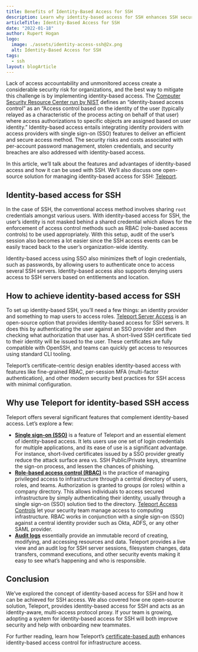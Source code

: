 ```yaml
---
title: Benefits of Identity-Based Access for SSH
description: Learn why identity-based access for SSH enhances SSH security.
articleTitle: Identity-Based Access for SSH
date: "2022-01-18"
author: Rupert Hogan
logo:
  image: ./assets/identity-access-ssh@2x.png
  alt: Identity-Based Access for SSH
tags:
  - ssh
layout: blogArticle
---
```


Lack of access accountability and unmonitored access create a considerable security risk for organizations, and the best way to mitigate this challenge is by implementing identity-based access. The [Computer Security Resource Center run by NIST](https://csrc.nist.gov/glossary/term/identity_based_access_control) defines an “identity-based access control” as an “Access control based on the identity of the user (typically relayed as a characteristic of the process acting on behalf of that user) where access authorizations to specific objects are assigned based on user identity.” Identity-based access entails integrating identity providers with access providers with single sign-on (SSO) features to deliver an efficient and secure access method. The security risks and costs associated with per-account password management, stolen credentials, and security breaches are also addressed with identity-based access.

In this article, we’ll talk about the features and advantages of identity-based access and how it can be used with SSH. We’ll also discuss one open-source solution for managing identity-based access for SSH: [Teleport](https://goteleport.com/).

## Identity-based access for SSH

In the case of SSH, the conventional access method involves sharing `root` credentials amongst various users. With identity-based access for SSH, the user’s identity is not masked behind a shared credential which allows for the enforcement of access control methods such as RBAC (role-based access controls) to be used appropriately. With this setup, audit of the user’s session also becomes a lot easier since the SSH access events can be easily traced back to the user’s organization-wide identity.

Identity-based access using SSO also minimizes theft of login credentials, such as passwords, by allowing users to authenticate once to access several SSH servers. Identity-based access also supports denying users access to SSH servers based on entitlements and location.

## How to achieve identity-based access for SSH

To set up identity-based SSH, you’ll need a few things: an identity provider and something to map users to access roles. [Teleport Server Access](https://goteleport.com/ssh-server-access/) is an open-source option that provides identity-based access for SSH servers. It does this by authenticating the user against an SSO provider and then checking what authorization that user has. A short-lived SSH certificate tied to their identity will be issued to the user. These certificates are fully compatible with OpenSSH, and teams can quickly get access to resources using standard CLI tooling.

Teleport’s certificate-centric design enables identity-based access with features like fine-grained RBAC, per-session MFA (multi-factor authentication), and other modern security best practices for SSH access with minimal configuration.

## Why use Teleport for identity-based SSH access

Teleport offers several significant features that complement identity-based access. Let’s explore a few:

- **[Single sign-on (SSO)](https://goteleport.com/teleport/features/sso-for-ssh/)** is a feature of Teleport and an essential element of identity-based access. It lets users use one set of login credentials for multiple applications, and its ease of use is a significant advantage. For instance, short-lived certificates issued by a SSO provider greatly reduce the attack surface area vs. SSH Public/Private keys, streamline the sign-on process, and lessen the chances of phishing.
- **[Role-based access control (RBAC)](https://goteleport.com/teleport/features/rbac-for-ssh/)** is the practice of managing privileged access to infrastructure through a central directory of users, roles, and teams. Authorization is granted to groups (or roles) within a company directory. This allows individuals to access secured infrastructure by simply authenticating their identity, usually through a single sign-on (SSO) solution tied to the directory. [Teleport Access Controls](https://goteleport.com/docs/access-controls/introduction/) let your security team manage access to computing infrastructure. RBAC works in conjunction with a single sign-on (SSO) against a central identity provider such as Okta, ADFS, or any other SAML provider.
- **[Audit logs](https://goteleport.com/how-it-works/audit-logging-for-ssh-and-kubernetes/)** essentially provide an immutable record of creating, modifying, and accessing resources and data. Teleport provides a live view and an audit log for SSH server sessions, filesystem changes, data transfers, command executions, and other security events making it easy to see what’s happening and who is responsible.

## Conclusion

We’ve explored the concept of identity-based access for SSH and how it can be achieved for SSH access. We also covered how one open-source solution, Teleport, provides identity-based access for SSH and acts as an identity-aware, multi-access protocol proxy. If your team is growing, adopting a system for identity-based access for SSH will both improve security and help with onboarding new teammates.

For further reading, learn how Teleport’s [certificate-based auth](https://goteleport.com/how-it-works/certificate-based-authentication-ssh-kubernetes/) enhances identity-based access control for infrastructure access.
